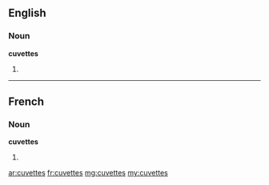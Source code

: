 ==English==

===Noun===
'''cuvettes'''

# {{plural of|[[cuvette]]}}

----

==French==

===Noun===
'''cuvettes''' {{f}}

# {{plural of|[[cuvette]]|lang=fr}}

[[ar:cuvettes]]
[[fr:cuvettes]]
[[mg:cuvettes]]
[[my:cuvettes]]